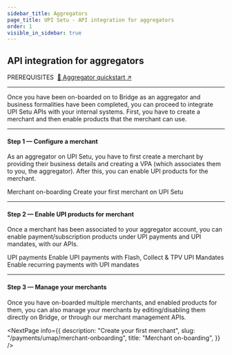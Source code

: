 ```yaml
---
sidebar_title: Aggregators
page_title: UPI Setu - API integration for aggregators
order: 1
visible_in_sidebar: true
---
```


## API integration for aggregators

<Text size="small" weight="600">
  PREREQUISITES&nbsp;
</Text>
<a href="/payments/umap/quickstart/aggregators" target="_self">
  🌟 Aggregator quickstart ↗
</a>

<hr class="primary" />

Once you have been on-boarded on to Bridge as an aggregator and business formalities have been completed, you can proceed to integrate UPI Setu APIs with your internal systems. First, you have to create a merchant and then enable products that the merchant can use.

<hr class="primary" />

#### Step 1 — Configure a merchant

As an aggregator on UPI Setu, you have to first create a merchant by providing their business details and creating a VPA (which associates them to you, the aggregator). After this, you can enable UPI products for the merchant.

<Card padding="small" shape="rounded">
  <Link href="/payments/umap/merchant-onboarding">Merchant on-boarding</Link>
  <Text weight="400" marginTop="nano" marginBottom="none" size="small">
    Create your first merchant on UPI Setu
  </Text>
</Card>

<hr class="primary" />

#### Step 2 — Enable UPI products for merchant

Once a merchant has been associated to your aggregator account, you can enable payment/subscription products under UPI payments and UPI mandates, with our APIs.

<Row>
  <Portion desktopSpan="half" marginBottom="nano">
    <Card padding="small" shape="rounded">
      <Link href="payments/umap/payments">UPI payments</Link>
      <Text weight="400" marginTop="nano" marginBottom="none" size="small">
        Enable UPI payments with Flash, Collect & TPV
      </Text>
    </Card>
  </Portion>
  <Portion desktopSpan="half">
    <Card padding="small" shape="rounded">
      <Link href="payments/umap/mandates">UPI Mandates</Link>
      <Text weight="400" marginTop="nano" marginBottom="none" size="small">
        Enable recurring payments with UPI mandates
      </Text>
    </Card>
  </Portion>
</Row>

<hr class="primary" />

#### Step 3 — Manage your merchants

Once you have on-boarded multiple merchants, and enabled products for them, you can also manage your merchants by editing/disabling them directly on Bridge, or through our merchant management APIs.

<NextPage
  info={{
    description: "Create your first merchant",
    slug: "/payments/umap/merchant-onboarding",
    title: "Merchant on-boarding",
  }}
/>

<WasPageHelpful />
